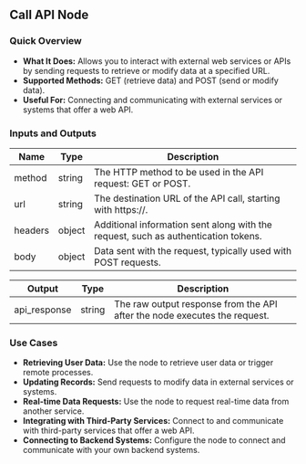 ## Call API Node

### Quick Overview

- **What It Does:** Allows you to interact with external web services or APIs by sending requests to retrieve or modify data at a specified URL.
- **Supported Methods:** GET (retrieve data) and POST (send or modify data).
- **Useful For:** Connecting and communicating with external services or systems that offer a web API.

### Inputs and Outputs

| Name    | Type   | Description                                                                        |
| ------- | ------ | ---------------------------------------------------------------------------------- |
| method  | string | The HTTP method to be used in the API request: GET or POST.                        |
| url     | string | The destination URL of the API call, starting with https://.                       |
| headers | object | Additional information sent along with the request, such as authentication tokens. |
| body    | object | Data sent with the request, typically used with POST requests.                     |

| Output       | Type   | Description                                                               |
| ------------ | ------ | ------------------------------------------------------------------------- |
| api_response | string | The raw output response from the API after the node executes the request. |

### Use Cases

- **Retrieving User Data:** Use the node to retrieve user data or trigger remote processes.
- **Updating Records:** Send requests to modify data in external services or systems.
- **Real-time Data Requests:** Use the node to request real-time data from another service.
- **Integrating with Third-Party Services:** Connect to and communicate with third-party services that offer a web API.
- **Connecting to Backend Systems:** Configure the node to connect and communicate with your own backend systems.
